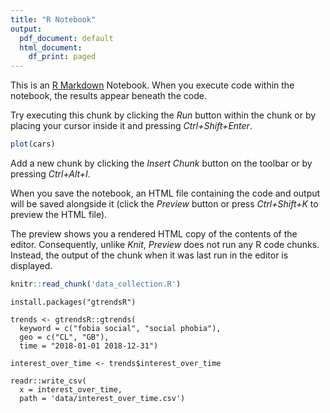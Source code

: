 ```yaml
---
title: "R Notebook"
output:
  pdf_document: default
  html_document:
    df_print: paged
---
```



This is an [R Markdown](http://rmarkdown.rstudio.com) Notebook. When you execute code within the notebook, the results appear beneath the code. 

Try executing this chunk by clicking the *Run* button within the chunk or by placing your cursor inside it and pressing *Ctrl+Shift+Enter*. 

```r
plot(cars)
```

Add a new chunk by clicking the *Insert Chunk* button on the toolbar or by pressing *Ctrl+Alt+I*.

When you save the notebook, an HTML file containing the code and output will be saved alongside it (click the *Preview* button or press *Ctrl+Shift+K* to preview the HTML file).

The preview shows you a rendered HTML copy of the contents of the editor. Consequently, unlike *Knit*, *Preview* does not run any R code chunks. Instead, the output of the chunk when it was last run in the editor is displayed.





```r
knitr::read_chunk('data_collection.R')
```
```rinstall
install.packages("gtrendsR")
```

```rgoogle
trends <- gtrendsR::gtrends(
  keyword = c("fobia social", "social phobia"),
  geo = c("CL", "GB"),
  time = "2018-01-01 2018-12-31")
```

```rget
interest_over_time <- trends$interest_over_time
```

```rsave
readr::write_csv(
  x = interest_over_time,
  path = 'data/interest_over_time.csv')
```





